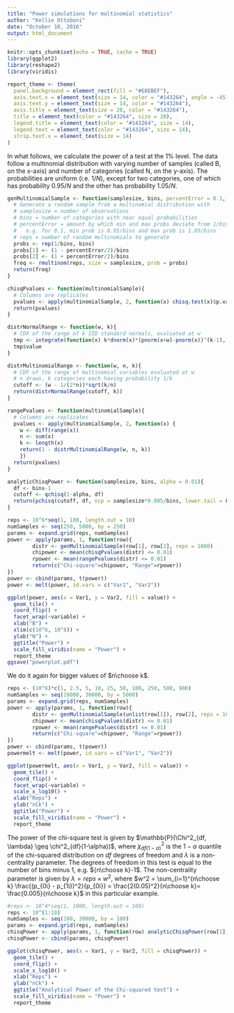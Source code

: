 ```yaml
---
title: "Power simulations for multinomial statistics"
author: "Kellie Ottoboni"
date: "October 10, 2016"
output: html_document
---
```


```r
knitr::opts_chunk$set(echo = TRUE, cache = TRUE)
library(ggplot2)
library(reshape2)
library(viridis)

report_theme <- theme(
  panel.background = element_rect(fill = "#E8EBEF"),
  axis.text.x = element_text(size = 14, color = "#143264", angle = -45),
  axis.text.y = element_text(size = 14, color = "#143264"),
  axis.title = element_text(size = 20, color = "#143264"),
  title = element_text(color = "#143264", size = 20),
  legend.title = element_text(color = "#143264", size = 14),
  legend.text = element_text(color = "#143264", size = 14),
  strip.text.x = element_text(size = 14)
)
```

In what follows, we calculate the power of a test at the 1\% level. The data follow a multinomial distribution with varying number of samples (called B, on the x-axis) and number of categories (called N, on the y-axis). The probabilities are uniform (i.e. $1/N$), except for two categories, one of which has probability $0.95/N$ and the other has probability $1.05/N$.


```r
genMultinomialSample <- function(samplesize, bins, percentError = 0.1, reps = 10^5){
  # Generate a random sample from a multinomial distribution with
  # samplesize = number of observations
  # bins = number of categories with near equal probabilities
  # percentError = amount by which min and max probs deviate from 1/bins
  #   e.g. for 0.1, min prob is 0.95/bins and max prob is 1.05/bins
  # reps = number of random multinomials to generate
  probs <- rep(1/bins, bins)
  probs[1] <- (1 - percentError/2)/bins
  probs[2] <- (1 + percentError/2)/bins
  freq <- rmultinom(reps, size = samplesize, prob = probs)
  return(freq)
}

chisqPvalues <- function(multinomialSample){
  # Columns are replicates
  pvalues <- apply(multinomialSample, 2, function(x) chisq.test(x)$p.value)
  return(pvalues)
}

distrNormalRange <- function(w, k){
  # CDF of the range of k IID standard normals, evaluated at w
  tmp <- integrate(function(x) k*dnorm(x)*(pnorm(x+w)-pnorm(x))^(k-1), lower = -Inf, upper = Inf)
  tmp$value
}

distrMultinomialRange <- function(w, n, k){
  # CDF of the range of multinomial variables evaluated at w
  # n draws, k categories each having probability 1/k
  cutoff <- (w - 1/(2*n))*sqrt(k/n)
  return(distrNormalRange(cutoff, k))
}

rangePvalues <- function(multinomialSample){
  # Columns are replicates
  pvalues <- apply(multinomialSample, 2, function(x) {
    w <- diff(range(x))
    n <- sum(x)
    k <- length(x)
    return(1 - distrMultinomialRange(w, n, k))
    })
  return(pvalues)
}

analyticChisqPower <- function(samplesize, bins, alpha = 0.01){
  df <- bins-1
  cutoff <- qchisq(1-alpha, df) 
  return(pchisq(cutoff, df, ncp = samplesize*0.005/bins, lower.tail = FALSE))
}
```

```r
reps <- 10^6*seq(1, 100, length.out = 10)
numSamples <- seq(250, 5000, by = 250)
params <- expand.grid(reps, numSamples)
power <- apply(params, 1, function(row){
        distr <- genMultinomialSample(row[1], row[2], reps = 1000)
        chipower <- mean(chisqPvalues(distr) <= 0.01)
        rpower <- mean(rangePvalues(distr) <= 0.01)
        return(c("Chi-square"=chipower, "Range"=rpower))
})
power <- cbind(params, t(power))
power <- melt(power, id.vars = c("Var1", "Var2"))
```

```r

ggplot(power, aes(x = Var1, y = Var2, fill = value)) + 
  geom_tile() +
  coord_flip() + 
  facet_wrap(~variable) + 
  xlab("B") + 
  xlim(c(10^6, 10^8)) +
  ylab("N") +
  ggtitle("Power") +
  scale_fill_viridis(name = "Power") +
  report_theme 
ggsave("powerplot.pdf") 
```

We do it again for bigger values of $n\choose k$.
```r
reps <- (10^6)*c(1, 2.5, 5, 10, 25, 50, 100, 250, 500, 900)
numSamples <- seq(10000, 30000, by = 5000)
params <- expand.grid(reps, numSamples)
power <- apply(params, 1, function(row){
        distr <- genMultinomialSample(unlist(row[1]), row[2], reps = 1000)
        chipower <- mean(chisqPvalues(distr) <= 0.01)
        rpower <- mean(rangePvalues(distr) <= 0.01)
        return(c("Chi-square"=chipower, "Range"=rpower))
})
power <- cbind(params, t(power))
powermelt <- melt(power, id.vars = c("Var1", "Var2"))
```

```r
ggplot(powermelt, aes(x = Var1, y = Var2, fill = value)) + 
  geom_tile() +
  coord_flip() + 
  facet_wrap(~variable) + 
  scale_x_log10() +
  xlab("Reps") +
  ylab("nCk") +
  ggtitle("Power") +
  scale_fill_viridis(name = "Power") +
  report_theme
```

The power of the chi-square test is given by $\mathbb{P}(\Chi^2_{df, \lambda} \geq \chi^2_{df}(1-\alpha))$, where $\chi^2_{df(1-\alpha)}$ is the $1-\alpha$ quantile of the chi-squared distribution on $df$ degrees of freedom and $\lambda$ is a non-centrality parameter.
The degrees of freedom in this test is equal to the number of bins minus 1, e.g. ${n\choose k}-1$. The non-centrality parameter is given by $\lambda = {reps}\times w^2$, where $w^2 = \sum_{i=1}^{n\choose k} \frac{(p_{0i} - p_{1i})^2}{p_{0i}} = \frac{2(0.05)^2}{n\choose k}= \frac{0.005}{n\choose k}$ in this particular example.
```r
#reps <- 10^4*seq(1, 1000, length.out = 100)
reps <- 10^(1:10)
numSamples <- seq(100, 30000, by = 100)
params <- expand.grid(reps, numSamples)
chisqPower <- apply(params, 1, function(row) analyticChisqPower(row[1], row[2]))
chisqPower <- cbind(params, chisqPower)
```

```r

ggplot(chisqPower, aes(x = Var1, y = Var2, fill = chisqPower)) + 
  geom_tile() +
  coord_flip() + 
  scale_x_log10() +
  xlab("Reps") + 
  ylab("nCk") +
  ggtitle("Analytical Power of the Chi-squared test") +
  scale_fill_viridis(name = "Power") +
  report_theme

```

